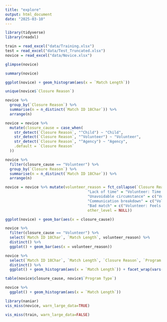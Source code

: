 ```yaml
---
title: "explore"
output: html_document
date: "2025-03-10"
---
```


```r
library(tidyverse)
library(readxl)
```

```r
train = read_excel("data/Training.xlsx")
test = read_excel("data/Test_Truncated.xlsx")
novice = read_excel("data/Novice.xlsx")
```

```r
glimpse(novice)
```

```r
summary(novice)
```

```r
ggplot(novice) + geom_histogram(aes(x = `Match Length`))
```

```r
unique(novice$`Closure Reason`)
```

```r
novice %>%
  group_by(`Closure Reason`) %>%
  summarise(n = n_distinct(`Match ID 18Char`)) %>%
  arrange(n)
```

```r
novice = novice %>%
  mutate(closure_cause = case_when(
    str_detect(`Closure Reason`, "^Child") ~ "Child",
    str_detect(`Closure Reason`, "^Volunteer") ~ "Volunteer",
    str_detect(`Closure Reason`, "^Agency") ~ "Agency",
    .default = `Closure Reason`
  ))


```

```r
novice %>%
  filter(closure_cause == "Volunteer") %>%
  group_by(`Closure Reason`) %>%
  summarise(n = n_distinct(`Match ID 18Char`)) %>%
  arrange(n)
```
```r
novice = novice %>% mutate(volunteer_reason = fct_collapse(`Closure Reason`, 
                                     "Lack of time" = "Volunteer: Time constraint",
                                     "Unavoidable circumstance" = c("Volunteer: Moved", "Volunteer: Moved out of service area", "Volunteer: Changed workplace/school partnership", "Volunteer: Health", "Volunteer: Deceased", "Volunteer: Moved within service area"),
                                     "Communication breakdown" = c("Volunteer: Lost contact with child/agency", "Volunteer: Lost contact with child/family", "Volunteer: Lost contact with agency"), 
                                     "Bad match" = c("Volunteer: Feels incompatible with child/family", "Volunteer: Unrealistic expectations", "Volunteer: Infraction of match rules/agency policies"),
                                     other_level = NULL))

```

```r
ggplot(novice) + geom_bar(aes(x = closure_cause))
```


```r
novice %>%
  filter(closure_cause == "Volunteer") %>%
  select(`Match ID 18Char`, `Match Length`, volunteer_reason) %>%
  distinct() %>%
  ggplot() + geom_bar(aes(x = volunteer_reason))
```

```r
novice %>%
  select(`Match ID 18Char`, `Match Length`, `Closure Reason`, `Program Type`) %>%
  distinct() %>% 
  ggplot() + geom_histogram(aes(x = `Match Length`)) + facet_wrap(vars(`Program Type`))
```

```r

table(novice$closure_cause, novice$`Program Type`)
```
```r
novice %>%
  ggplot() + geom_histogram(aes(x = `Match Length`))
```

```r
library(naniar)
vis_miss(novice, warn_large_data=TRUE)
```
```r
vis_miss(train, warn_large_data=FALSE)
```

